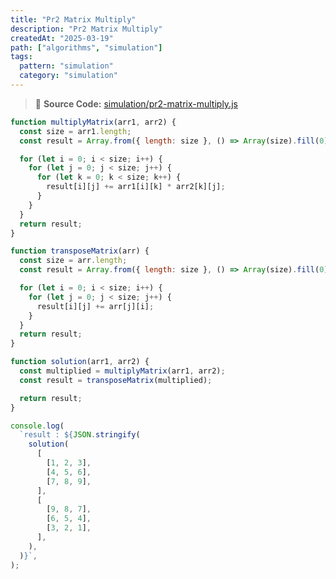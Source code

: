 ```yaml
---
title: "Pr2 Matrix Multiply"
description: "Pr2 Matrix Multiply"
createdAt: "2025-03-19"
path: ["algorithms", "simulation"]
tags:
  pattern: "simulation"
  category: "simulation"
---
```


> 📌 **Source Code:** [simulation/pr2-matrix-multiply.js](https://github.com/0teklee/pattern-recognition/tree/main/site/content/algorithms/simulation/pr2-matrix-multiply.js)

```js
function multiplyMatrix(arr1, arr2) {
  const size = arr1.length;
  const result = Array.from({ length: size }, () => Array(size).fill(0));

  for (let i = 0; i < size; i++) {
    for (let j = 0; j < size; j++) {
      for (let k = 0; k < size; k++) {
        result[i][j] += arr1[i][k] * arr2[k][j];
      }
    }
  }
  return result;
}

function transposeMatrix(arr) {
  const size = arr.length;
  const result = Array.from({ length: size }, () => Array(size).fill(0));

  for (let i = 0; i < size; i++) {
    for (let j = 0; j < size; j++) {
      result[i][j] += arr[j][i];
    }
  }
  return result;
}

function solution(arr1, arr2) {
  const multiplied = multiplyMatrix(arr1, arr2);
  const result = transposeMatrix(multiplied);

  return result;
}

console.log(
  `result : ${JSON.stringify(
    solution(
      [
        [1, 2, 3],
        [4, 5, 6],
        [7, 8, 9],
      ],
      [
        [9, 8, 7],
        [6, 5, 4],
        [3, 2, 1],
      ],
    ),
  )}`,
);
```
